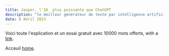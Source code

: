 ```yaml
---
title: Jasper, l'IA  plus puissante que ChatGPT
description: "le meilleur générateur de texte par intelligence artificielle du Web."
date: 6 AVril 2023
---
```


Voici toute l'explication et un essai gratuit avec 10000 mots offerts, with a [link]([https://nextjs.org](https://wikiclic.com/generateur-de-texte/)).


Acceuil [home](/).

